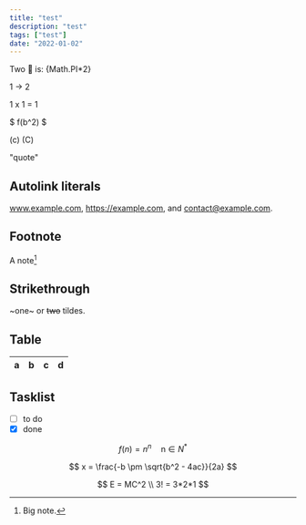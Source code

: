 ```yaml
---
title: "test"
description: "test"
tags: ["test"]
date: "2022-01-02"
---
```


Two 🍰 is: {Math.PI*2}

1 -> 2

1 x 1 = 1

$
f(b^2)
$

(c) (C)

"quote"

## Autolink literals

www.example.com, https://example.com, and contact@example.com.

## Footnote

A note[^1]

[^1]: Big note.

## Strikethrough

~one~ or ~~two~~ tildes.

## Table

| a   | b   |   c |  d  |
| --- | :-- | --: | :-: |

## Tasklist

- [ ] to do
- [x] done

$$
f(n)=n^n \quad \text{n$\in N^\ast$}
$$

$$
x = \frac{-b \pm \sqrt{b^2 - 4ac}}{2a}
$$

$$
E = MC^2 \\
    3! = 3*2*1
$$
